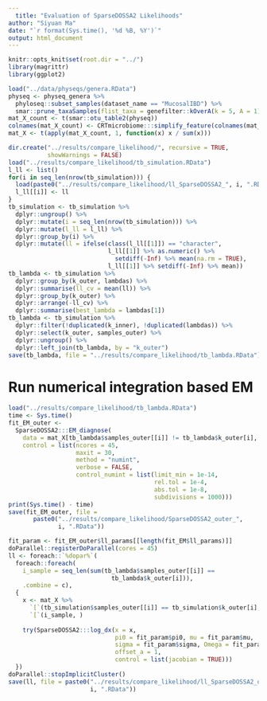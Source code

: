 ```yaml
---
  title: "Evaluation of SparseDOSSA2 Likelihoods"
author: "Siyuan Ma"
date: "`r format(Sys.time(), '%d %B, %Y')`"
output: html_document
---
```

  
```r
knitr::opts_knit$set(root.dir = "../")
library(magrittr)
library(ggplot2)
```

```r
load("../data/physeqs/genera.RData")
physeq <- physeq_genera %>% 
  phyloseq::subset_samples(dataset_name == "MucosalIBD") %>% 
  smar::prune_taxaSamples(flist_taxa = genefilter::kOverA(k = 5, A = 1))
mat_X_count <- t(smar::otu_table2(physeq))
colnames(mat_X_count) <- CRTmicrobiome:::simplify_feature(colnames(mat_X_count))
mat_X <- t(apply(mat_X_count, 1, function(x) x / sum(x)))
```

```r
dir.create("../results/compare_likelihood/", recursive = TRUE,
           showWarnings = FALSE)
load("../results/compare_likelihood/tb_simulation.RData")
l_ll <- list()
for(i in seq_len(nrow(tb_simulation))) {
  load(paste0("../results/compare_likelihood/ll_SparseDOSSA2_", i, ".RData"))
  l_ll[[i]] <- ll
}
tb_simulation <- tb_simulation %>% 
  dplyr::ungroup() %>% 
  dplyr::mutate(i = seq_len(nrow(tb_simulation))) %>% 
  dplyr::mutate(l_ll = l_ll) %>% 
  dplyr::group_by(i) %>% 
  dplyr::mutate(ll = ifelse(class(l_ll[[1]]) == "character",
                            l_ll[[1]] %>% as.numeric() %>% 
                              setdiff(-Inf) %>% mean(na.rm = TRUE),
                            l_ll[[1]] %>% setdiff(-Inf) %>% mean))
tb_lambda <- tb_simulation %>% 
  dplyr::group_by(k_outer, lambdas) %>% 
  dplyr::summarise(ll_cv = mean(ll)) %>% 
  dplyr::group_by(k_outer) %>% 
  dplyr::arrange(-ll_cv) %>% 
  dplyr::summarise(best_lambda = lambdas[1])
tb_lambda <- tb_simulation %>% 
  dplyr::filter(!duplicated(k_inner), !duplicated(lambdas)) %>% 
  dplyr::select(k_outer, samples_outer) %>% 
  dplyr::ungroup() %>% 
  dplyr::left_join(tb_lambda, by = "k_outer")
save(tb_lambda, file = "../results/compare_likelihood/tb_lambda.RData")
```

# Run numerical integration based EM

```r
load("../results/compare_likelihood/tb_lambda.RData")
time <- Sys.time()
fit_EM_outer <-
  SparseDOSSA2:::EM_diagnose(
    data = mat_X[tb_lambda$samples_outer[[i]] != tb_lambda$k_outer[i], ],
    control = list(ncores = 45,
                   maxit = 30,
                   method = "numint",
                   verbose = FALSE,
                   control_numint = list(limit_min = 1e-14,
                                         rel.tol = 1e-4,
                                         abs.tol = 1e-8,
                                         subdivisions = 1000)))
print(Sys.time() - time)
save(fit_EM_outer, file =
       paste0("../results/compare_likelihood/SparseDOSSA2_outer_",
              i, ".RData"))
```

```r
fit_param <- fit_EM_outer$ll_params[[length(fit_EM$ll_params)]]
doParallel::registerDoParallel(cores = 45)
ll <- foreach::`%dopar%`(
  foreach::foreach(
    i_sample = seq_len(sum(tb_lambda$samples_outer[[i]] == 
                             tb_lambda$k_outer[i])),
    .combine = c),
  {
    x <- mat_X %>% 
      `[`(tb_simulation$samples_outer[[i]] == tb_simulation$k_outer[i], ) %>% 
      `[`(i_sample, )
    
    try(SparseDOSSA2:::log_dx(x = x, 
                              pi0 = fit_param$pi0, mu = fit_param$mu,
                              sigma = fit_param$sigma, Omega = fit_param$Omega,
                              offset_a = 1,
                              control = list(jacobian = TRUE)))
  })
doParallel::stopImplicitCluster()
save(ll, file = paste0("../results/compare_likelihood/ll_SparseDOSSA2_outer_",
                       i, ".RData"))
```